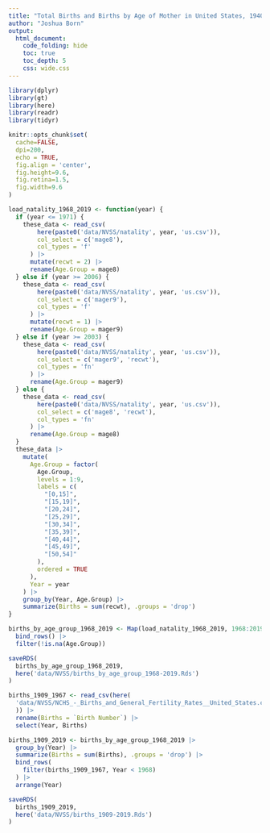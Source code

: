 ```yaml
---
title: "Total Births and Births by Age of Mother in United States, 1940-2019"
author: "Joshua Born"
output:
  html_document:
    code_folding: hide
    toc: true
    toc_depth: 5
    css: wide.css
---
```



```r
library(dplyr)
library(gt)
library(here)
library(readr)
library(tidyr)

knitr::opts_chunk$set(
  cache=FALSE,
  dpi=200,
  echo = TRUE,
  fig.align = 'center',
  fig.height=9.6,
  fig.retina=1.5,
  fig.width=9.6
)
```


```r
load_natality_1968_2019 <- function(year) {
  if (year <= 1971) {
    these_data <- read_csv(
        here(paste0('data/NVSS/natality', year, 'us.csv')),
        col_select = c('mage8'),
        col_types = 'f'
      ) |>
      mutate(recwt = 2) |>
      rename(Age.Group = mage8)
  } else if (year >= 2006) {
    these_data <- read_csv(
        here(paste0('data/NVSS/natality', year, 'us.csv')),
        col_select = c('mager9'),
        col_types = 'f'
      ) |>
      mutate(recwt = 1) |>
      rename(Age.Group = mager9)
  } else if (year >= 2003) {
    these_data <- read_csv(
        here(paste0('data/NVSS/natality', year, 'us.csv')),
        col_select = c('mager9', 'recwt'),
        col_types = 'fn'
      ) |>
      rename(Age.Group = mager9)
  } else {
    these_data <- read_csv(
        here(paste0('data/NVSS/natality', year, 'us.csv')),
        col_select = c('mage8', 'recwt'),
        col_types = 'fn'
      ) |>
      rename(Age.Group = mage8)
  }
  these_data |>
    mutate(
      Age.Group = factor(
        Age.Group,
        levels = 1:9,
        labels = c(
          "[0,15]",
          "[15,19]",
          "[20,24]",
          "[25,29]",
          "[30,34]",
          "[35,39]",
          "[40,44]",
          "[45,49]",
          "[50,54]"
        ),
        ordered = TRUE
      ),
      Year = year
    ) |>
    group_by(Year, Age.Group) |>
    summarize(Births = sum(recwt), .groups = 'drop')
}
```


```r
births_by_age_group_1968_2019 <- Map(load_natality_1968_2019, 1968:2019) |>
  bind_rows() |>
  filter(!is.na(Age.Group))

saveRDS(
  births_by_age_group_1968_2019,
  here('data/NVSS/births_by_age_group_1968-2019.Rds')
)
```


```r
births_1909_1967 <- read_csv(here(
  'data/NVSS/NCHS_-_Births_and_General_Fertility_Rates__United_States.csv'
  )) |>
  rename(Births = `Birth Number`) |>
  select(Year, Births)
```


```r
births_1909_2019 <- births_by_age_group_1968_2019 |>
  group_by(Year) |>
  summarize(Births = sum(Births), .groups = 'drop') |>
  bind_rows(
    filter(births_1909_1967, Year < 1968)
  ) |>
  arrange(Year)

saveRDS(
  births_1909_2019,
  here('data/NVSS/births_1909-2019.Rds')
)
```
